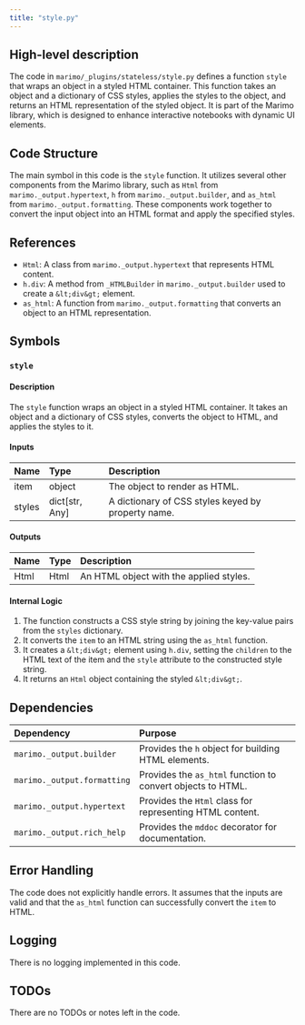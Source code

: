 ```yaml
---
title: "style.py"
---
```


## High-level description

The code in `marimo/_plugins/stateless/style.py` defines a function `style` that wraps an object in a styled HTML container. This function takes an object and a dictionary of CSS styles, applies the styles to the object, and returns an HTML representation of the styled object. It is part of the Marimo library, which is designed to enhance interactive notebooks with dynamic UI elements.

## Code Structure

The main symbol in this code is the `style` function. It utilizes several other components from the Marimo library, such as `Html` from `marimo._output.hypertext`, `h` from `marimo._output.builder`, and `as_html` from `marimo._output.formatting`. These components work together to convert the input object into an HTML format and apply the specified styles.

## References

- `Html`: A class from `marimo._output.hypertext` that represents HTML content.
- `h.div`: A method from `_HTMLBuilder` in `marimo._output.builder` used to create a `&lt;div&gt;` element.
- `as_html`: A function from `marimo._output.formatting` that converts an object to an HTML representation.

## Symbols

### `style`
#### Description
The `style` function wraps an object in a styled HTML container. It takes an object and a dictionary of CSS styles, converts the object to HTML, and applies the styles to it.

#### Inputs
| Name   | Type         | Description                          |
|:-------|:-------------|:-------------------------------------|
| item   | object       | The object to render as HTML.        |
| styles | dict[str, Any] | A dictionary of CSS styles keyed by property name. |

#### Outputs
| Name | Type | Description |
|:-----|:-----|:------------|
| Html | Html | An HTML object with the applied styles. |

#### Internal Logic
1. The function constructs a CSS style string by joining the key-value pairs from the `styles` dictionary.
2. It converts the `item` to an HTML string using the `as_html` function.
3. It creates a `&lt;div&gt;` element using `h.div`, setting the `children` to the HTML text of the item and the `style` attribute to the constructed style string.
4. It returns an `Html` object containing the styled `&lt;div&gt;`.

## Dependencies

| Dependency | Purpose |
|:-----------|:--------|
| `marimo._output.builder` | Provides the `h` object for building HTML elements. |
| `marimo._output.formatting` | Provides the `as_html` function to convert objects to HTML. |
| `marimo._output.hypertext` | Provides the `Html` class for representing HTML content. |
| `marimo._output.rich_help` | Provides the `mddoc` decorator for documentation. |

## Error Handling

The code does not explicitly handle errors. It assumes that the inputs are valid and that the `as_html` function can successfully convert the `item` to HTML.

## Logging

There is no logging implemented in this code.

## TODOs

There are no TODOs or notes left in the code.